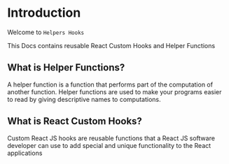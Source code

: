 # Introduction
 
Welcome to `Helpers Hooks`

This Docs contains reusable React Custom Hooks and Helper Functions

## What is Helper Functions?

A helper function is a function that performs part of the computation of another function. Helper functions are used to make your programs easier to read by giving descriptive names to computations. 

## What is React Custom Hooks?

Custom React JS hooks are reusable functions that a React JS software developer can use to add special and unique functionality to the React applications
